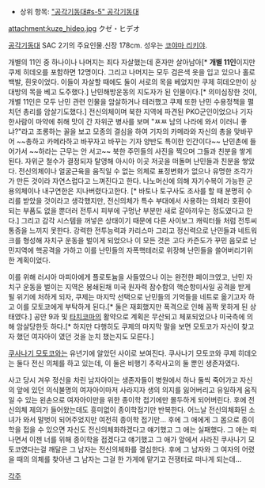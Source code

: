 * 상위 항목: [["공각기동대#s-5" 공각기동대]]

attachment:kuze_hideo.jpg
クゼ・ヒデオ

[[공각기동대]] SAC 2기의 주요인물.신장 178cm. 성우는 [[코야마 리키야]].

개별의 11인 중 하나이나 나머지는 죄다 자살했는데 혼자만 살아남아[* '''개별 11인'''이지만 쿠제 히데오를 포함하면 12명이다. 그리고 나머지는 모두 검은색 옷을 입고 있으나 홀로 백발, 흰옷이었다. 이들이 자살할 때에도 둘이 서로의 목을 베었지만 쿠제 히데오만이 상대방의 목을 베고 도주했다.] 난민해방운동의 지도자가 된 인물이다.[* 의미심장한 것이, 개별 11인은 모두 난민 관련 인물을 암살하거나 테러했고 쿠제 또한 난민 수용정책을 펼치던 총리를 암살기도했다.] 전신의체이며 북한 지역에 파견된 PKO군인이었으나 기자 한사람이 마약에 취해 맛이 간 자위군 병사를 보며 "ㅉㅉ 남의 나라에 와서 이러니 좋냐?"라고 조롱하는 꼴을 보고 모종의 결심을 하여 기자의 카메라와 자신의 총을 맞바꾸어 ~~총하고 카메라하고 바꾸자고 바꾸는 기자 양반도 특이한 인간이다~~ 난민촌에 들어가서 ~~하라는 근무는 안 서고~~ 북한 주민들의 사진을 찍으며 그들과 친분을 쌓게 된다. 자위군 철수가 결정되자 탈영해 아시아 이곳 저곳을 떠돌며 난민들과 친분을 쌓았다. 전신의체이나 얼굴근육을 움직일 수 없는 의체로 표정변화가 없으나 유명한 조각가가 만든 것이라 자연스럽다고 느껴진다고 한다. 나노머신에 의해 자기수복이 가능한 군용의체이나 내구연한은 지나버렸다고한다. [* 바토나 토구사도 조사를 할 때 분명히 수리를 받았을 것이라고 생각했지만, 전신의체가 특수 부대에서 사용하는 의체라 호환이 되는 부품도 없을 뿐더러 전투시 피부에 구멍난 부분만 새로 갈아끼우는 정도였다고 한다.] 그리고 감각 시스템을 꺼넣은 상태이기 때문에 다른 사이보그 캐릭터들 처럼 전투씨 통증을 느끼지 못한다. 강력한 전투능력과 카리스마 그리고 정신력으로 난민들과 네트워크를 형성해 자치구 운동을 벌이게 되었으나 이 모든 것은 고다 카즌도가 꾸민 음모로 난민지역에 핵공격을 가하고 이를 난민들의 자폭핵테러로 위장해 난민들을 쓸어버리기위한 계획이었다.

이를 위해 러시아 마피아에게 플로토늄을 사들였으나 이는 완전한 페이크였고, 난민 자치구 운동을 벌이는 지역은 봉쇄된채 미국 원자력 잠수함의 핵순항미사일 공격을 받게 될 위기에 처하게 되자, 쿠제는 마지막 선택으로 난민들의 기억들을 네트로 옮기고자 하고 이를 모토코에게 부탁하게 된다.[* 둘은 재회했지만 폭격으로 인해 꼼짝 못하게 된 상태였다.]
공안 9과 및 [[타치코마]]의 활약으로 계획은 무산되고 체포되었으나 미국측에 의해 암살당한듯 하다.[* 하지만 다행히도 쿠제의 마지막 말을 보면 모토코가 자신이 찾고자 했던 여자아이 였던 것을 눈치 챘는지도 모른다.]


[[쿠사나기 모토코]]와는 유년기에 알았던 사이로 보여진다. 쿠사나기 모토코와 쿠제 히데오는 둘다 전신 의체를 하고 있는데, 이 둘은 비행기 추락사고의 둘 뿐인 생존자였다. 

사고 당시 겨우 정신을 차린 남자아이는 생존자들이 병원에서 하나 둘씩 죽어가고 자신의 앞에 있던 의식불명의 여자아이마저 사라지자 생의 의지를 잃어버리고 유일하게 움직일 수 있는 왼손으로 여자아이만을 위한 종이학 접기에만 몰두하게 되어버린다. 후에 전신의체 제의가 들어왔는데도 흥미없이 종이학접기만 반복한다. 어느날 전신의체화된 소녀가 와서 말벗이 되어주었지만 여전히 종이학 접기만... 후에 그 애에게 그 몸으로 종이학을 접을 수 있으면 자신도 전신의체화하겠다고 얘기했고 그 애는 실패했다. 그 애는 떠나면서 이젠 너를 위해 종이학을 접겠다고 얘기했고 그 애가 앞에서 사라진 쿠사나기 모토코였다는걸 깨달은 그 남자는 전신의체화를 결심한다. 후에 그 남자와 그 여자의 어렸을 때의 의체를 찾아낸 그 남자는 그걸 한 가게에 맡기고 전쟁터로 떠나게 되는데...

[[각주]]

